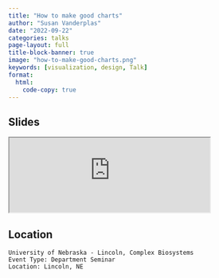 ```yaml
---
title: "How to make good charts"
author: "Susan Vanderplas"
date: "2022-09-22"
categories: talks
page-layout: full
title-block-banner: true
image: "how-to-make-good-charts.png"
keywords: [visualization, design, Talk]
format:
  html:
    code-copy: true
---
```

 
## Slides

<iframe src='https://srvanderplas.github.io/2022-Presentations/09-CBIO/' height='auto' width='80%'>
                        </iframe>
## Location

    University of Nebraska - Lincoln, Complex Biosystems
    Event Type: Department Seminar
    Location: Lincoln, NE
